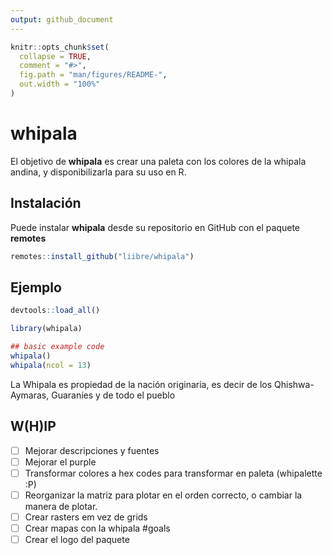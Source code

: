 ```yaml
---
output: github_document
---
```


<!-- README.md is generated from README.Rmd. Please edit that file -->

```r
knitr::opts_chunk$set(
  collapse = TRUE,
  comment = "#>",
  fig.path = "man/figures/README-",
  out.width = "100%"
)
```

# whipala

<!-- badges: start -->
<!-- badges: end -->

El objetivo de __whipala__ es crear una paleta con los colores de la whipala andina, y disponibilizarla para su uso en R.

## Instalación

Puede instalar __whipala__ desde su repositorio en GitHub con el paquete __remotes__ 

```r
remotes::install_github("liibre/whipala")
```

## Ejemplo

```r
devtools::load_all()
```

```r
library(whipala)
```



```r
## basic example code
whipala()
whipala(ncol = 13)
```

La Whipala es propiedad de la nación originaria, es decir de los Qhishwa-Aymaras, Guaraníes y de todo el pueblo

## W(H)IP

- [ ] Mejorar descripciones y fuentes
- [ ] Mejorar el purple
- [ ] Transformar colores a hex codes para transformar en paleta (whipalette :P)
- [ ] Reorganizar la matriz para plotar en el orden correcto, o cambiar la manera de plotar.
- [ ] Crear rasters em vez de grids
- [ ] Crear mapas con la whipala #goals
- [ ] Crear el logo del paquete 

